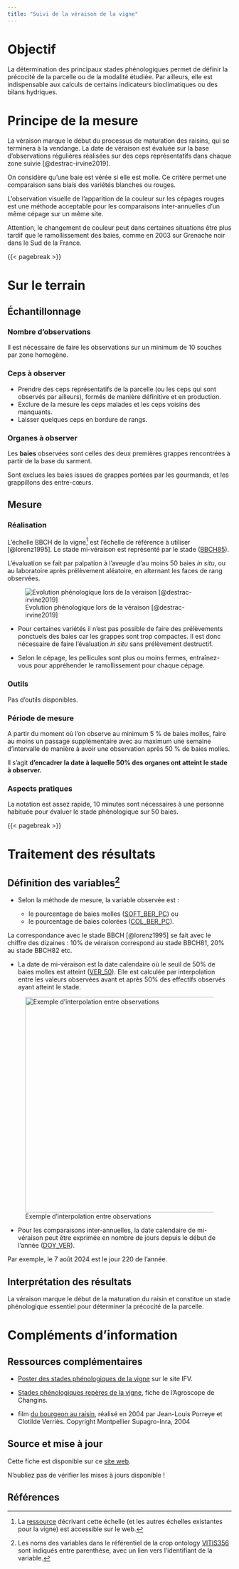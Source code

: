 ```yaml
---
title: "Suivi de la véraison de la vigne"
---
```


# Objectif

La détermination des principaux stades phénologiques permet de définir la précocité de la parcelle ou de la modalité étudiée. Par ailleurs, elle est indispensable aux calculs de certains indicateurs bioclimatiques ou des bilans hydriques.

# Principe de la mesure

La véraison marque le début du processus de maturation des raisins, qui se terminera à la vendange. La date de véraison est évaluée sur la base d'observations régulières réalisées sur des ceps représentatifs dans chaque zone suivie [@destrac-irvine2019].

On considère qu'une baie est vérée si elle est molle. Ce critère permet une comparaison sans biais des variétés blanches ou rouges.

::: callout-warning
L'observation visuelle de l'apparition de la couleur sur les cépages rouges est une méthode acceptable pour les comparaisons inter-annuelles d'un même cépage sur un même site.

Attention, le changement de couleur peut dans certaines situations être plus tardif que le ramollissement des baies, comme en 2003 sur Grenache noir dans le Sud de la France.
:::

{{< pagebreak >}}

# Sur le terrain

## Échantillonnage

### Nombre d'observations

Il est nécessaire de faire les observations sur un minimum de 10 souches par zone homogène.

### Ceps à observer

-   Prendre des ceps représentatifs de la parcelle (ou les ceps qui sont observés par ailleurs), formés de manière définitive et en production.
-   Exclure de la mesure les ceps malades et les ceps voisins des manquants.
-   Laisser quelques ceps en bordure de rangs.

### Organes à observer

Les **baies** observées sont celles des deux premières grappes rencontrées à partir de la base du sarment.

Sont exclues les baies issues de grappes portées par les gourmands, et les grappillons des entre-cœurs.

## Mesure

### Réalisation

L'échelle BBCH de la vigne[^1] est l'échelle de référence à utiliser [@lorenz1995]. Le stade mi-véraison est représenté par le stade ([BBCH85](https://opendata.inrae.fr/ppd-res/grapevine#bbch_grapevine_secondaryStage_BBCH85)).

[^1]: La [ressource](https://opendata.inrae.fr/ppd-res/grapevine#bbch_individualScale_grapevine) décrivant cette échelle (et les autres échelles existantes pour la vigne) est accessible sur le web.

L'évaluation se fait par palpation à l'aveugle d'au moins 50 baies *in situ*, ou au laboratoire après prélèvement aléatoire, en alternant les faces de rang observées.

![Evolution phénologique lors de la véraison [@destrac-irvine2019]](images/pheno_ver.png)

::: callout-note
-   Pour certaines variétés il n'est pas possible de faire des prélèvements ponctuels des baies car les grappes sont trop compactes. Il est donc nécessaire de faire l'évaluation *in situ* sans prélèvement destructif.

-   Selon le cépage, les pellicules sont plus ou moins fermes, entraînez-vous pour appréhender le ramollissement pour chaque cépage.
:::

### Outils

Pas d'outils disponibles.

### Période de mesure

A partir du moment où l'on observe au minimum 5 % de baies molles, faire au moins un passage supplémentaire avec au maximum une semaine d'intervalle de manière à avoir une observation après 50 % de baies molles.

Il s'agit **d'encadrer la date à laquelle 50% des organes ont atteint le stade à observer.**

### Aspects pratiques

La notation est assez rapide, 10 minutes sont nécessaires à une personne habituée pour évaluer le stade phénologique sur 50 baies.

{{< pagebreak >}}

# Traitement des résultats

## Définition des variables[^2]

[^2]: Les noms des variables dans le référentiel de la crop ontology [VITIS356](https://cropontology.org/term/CO_356:ROOT) sont indiqués entre parenthèse, avec un lien vers l'identifiant de la variable.

-   Selon la méthode de mesure, la variable observée est :

    -   le pourcentage de baies molles ([SOFT_BER_PC](https://cropontology.org/term/CO_356:1000182)) ou
    -   le pourcentage de baies colorées ([COL_BER_PC](https://cropontology.org/term/CO_356:1000177)).

La correspondance avec le stade BBCH [@lorenz1995] se fait avec le chiffre des dizaines : 10% de véraison correspond au stade BBCH81, 20% au stade BBCH82 etc.

-   La date de mi-véraison est la date calendaire où le seuil de 50% de baies molles est atteint ([VER_50](https://cropontology.org/term/CO_356:1000010)). Elle est calculée par interpolation entre les valeurs observées avant et après 50% des effectifs observés ayant atteint le stade.

![Exemple d'interpolation entre observations](images/pheno_interpolation.jpg){fig-alt="Par exemple, une observation du débourrement a permis de calculer que 35% des bourgeons avait atteint ou dépassé le stade BBCH07 au 17 mars, puis 60% le 21 mars. L'interpolation permet d'établir que la date d'atteinte du seuil de 50% est le 19 mars." fig-align="center" width="483"}

-   Pour les comparaisons inter-annuelles, la date calendaire de mi-véraison peut être exprimée en nombre de jours depuis le début de l'année ([DOY_VER](https://cropontology.org/term/CO_356:1000078)).

Par exemple, le 7 août 2024 est le jour 220 de l'année.

## Interprétation des résultats

La véraison marque le début de la maturation du raisin et constitue un stade phénologique essentiel pour déterminer la précocité de la parcelle.

# Compléments d'information

## Ressources complémentaires

-   [Poster des stades phénologiques de la vigne](https://www.vignevin.com/wp-content/uploads/2019/05/Poster-stades-ph%C3%A9nologiques-de-la-vigne.pdf) sur le site IFV.

-   [Stades phénologiques repères de la vigne](https://api.agrometeo.ch/storage/uploads/Poster_stade-pheno_Vigne_F_Ecran.pdf), fiche de l'Agroscope de Changins.

-   film [du bourgeon au raisin](https://www.youtube.com/watch?v=GNymddTRhqw), réalisé en 2004 par Jean-Louis Porreye et Clotilde Verriès. Copyright Montpellier Supagro-Inra, 2004

::: {.content-visible when-format="docx"}
## Source et mise à jour

Cette fiche est disponible sur ce [site web](https://vignevin.github.io/methodo/).

N'oubliez pas de vérifier les mises à jours disponible !
:::

## Références
